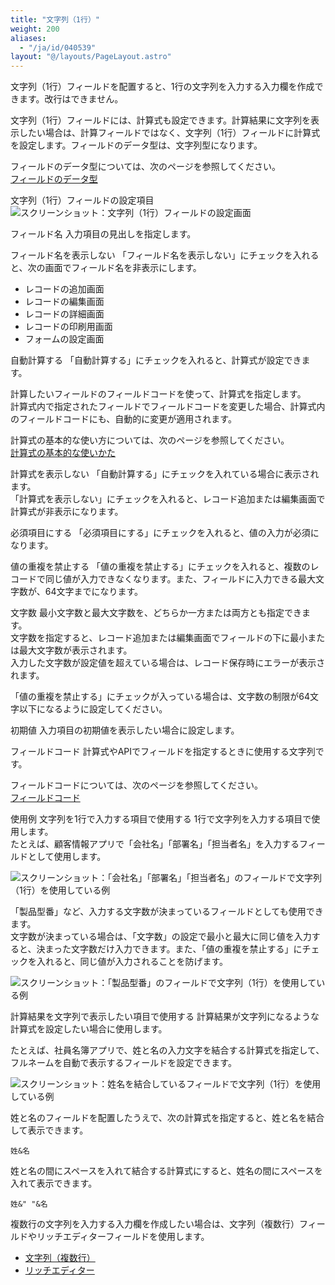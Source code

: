 ```yaml
---
title: "文字列（1行）"
weight: 200
aliases:
  - "/ja/id/040539"
layout: "@/layouts/PageLayout.astro"
---
```




文字列（1行）フィールドを配置すると、1行の文字列を入力する入力欄を作成できます。改行はできません。

文字列（1行）フィールドには、計算式も設定できます。計算結果に文字列を表示したい場合は、計算フィールドではなく、文字列（1行）フィールドに計算式を設定します。フィールドのデータ型は、文字列型になります。

<Note>

フィールドのデータ型については、次のページを参照してください。  
[フィールドのデータ型](/k/ja/id/040500.html#autocalc_calculation_type_10)

</Note>

<Heading id="form_parts_text_single-line_20">文字列（1行）フィールドの設定項目</Heading>
<Img src="/k/kintone/img-ja/text_single-line_04.png" alt="スクリーンショット：文字列（1行）フィールドの設定画面" />

<Heading level={3} id="form_parts_text_single-line_2010">フィールド名</Heading>
入力項目の見出しを指定します。

<Heading level={3} id="form_parts_text_single-line_2020">フィールド名を表示しない</Heading>
「フィールド名を表示しない」にチェックを入れると、次の画面でフィールド名を非表示にします。

* レコードの追加画面
* レコードの編集画面
* レコードの詳細画面
* レコードの印刷用画面
* フォームの設定画面

<Heading level={3} id="form_parts_text_single-line_2030">自動計算する</Heading>
「自動計算する」にチェックを入れると、計算式が設定できます。

計算したいフィールドのフィールドコードを使って、計算式を指定します。  
計算式内で指定されたフィールドでフィールドコードを変更した場合、計算式内のフィールドコードにも、自動的に変更が適用されます。

<Note>

計算式の基本的な使い方については、次のページを参照してください。  
[計算式の基本的な使いかた](/k/ja/id/040509.html)

</Note>

<Heading level={4} id="form_parts_text_single-line_203010">計算式を表示しない</Heading>
「自動計算する」にチェックを入れている場合に表示されます。  
「計算式を表示しない」にチェックを入れると、レコード追加または編集画面で計算式が非表示になります。

<Heading level={3} id="form_parts_text_single-line_2040">必須項目にする</Heading>
「必須項目にする」にチェックを入れると、値の入力が必須になります。

<Heading level={3} id="form_parts_text_single-line_2050">値の重複を禁止する</Heading>
「値の重複を禁止する」にチェックを入れると、複数のレコードで同じ値が入力できなくなります。また、フィールドに入力できる最大文字数が、64文字までになります。

<Heading level={3} id="form_parts_text_single-line_2060">文字数</Heading>
最小文字数と最大文字数を、どちらか一方または両方とも指定できます。  
文字数を指定すると、レコード追加または編集画面でフィールドの下に最小または最大文字数が表示されます。  
入力した文字数が設定値を超えている場合は、レコード保存時にエラーが表示されます。

「値の重複を禁止する」にチェックが入っている場合は、文字数の制限が64文字以下になるように設定してください。

<Heading level={3} id="form_parts_text_single-line_2070">初期値</Heading>
入力項目の初期値を表示したい場合に設定します。

<Heading level={3} id="form_parts_text_single-line_2080">フィールドコード</Heading>
計算式やAPIでフィールドを指定するときに使用する文字列です。

<Note>

フィールドコードについては、次のページを参照してください。  
[フィールドコード](/k/ja/id/040504.html)

</Note>

<Heading id="form_parts_text_single-line_10">使用例</Heading>
<Heading level={3} id="form_parts_text_single-line_1010">文字列を1行で入力する項目で使用する</Heading>
1行で文字列を入力する項目で使用します。  
たとえば、顧客情報アプリで「会社名」「部署名」「担当者名」を入力するフィールドとして使用します。

<Img src="/k/kintone/img-ja/text_single-line_02.png" alt="スクリーンショット：「会社名」「部署名」「担当者名」のフィールドで文字列（1行）を使用している例" />

「製品型番」など、入力する文字数が決まっているフィールドとしても使用できます。  
文字数が決まっている場合は、「文字数」の設定で最小と最大に同じ値を入力すると、決まった文字数だけ入力できます。また、「値の重複を禁止する」にチェックを入れると、同じ値が入力されることを防げます。

<Img src="/k/kintone/img-ja/text_single-line_05.png" alt="スクリーンショット：「製品型番」のフィールドで文字列（1行）を使用している例" />

<Heading level={3} id="form_parts_text_single-line_1020">計算結果を文字列で表示したい項目で使用する</Heading>
計算結果が文字列になるような計算式を設定したい場合に使用します。

たとえば、社員名簿アプリで、姓と名の入力文字を結合する計算式を指定して、フルネームを自動で表示するフィールドを設定できます。

<Img src="/k/kintone/img-ja/text_single-line_03.png" alt="スクリーンショット：姓名を結合しているフィールドで文字列（1行）を使用している例" />

姓と名のフィールドを配置したうえで、次の計算式を指定すると、姓と名を結合して表示できます。

```plaintext{copy=true}
姓&名

```

姓と名の間にスペースを入れて結合する計算式にすると、姓名の間にスペースを入れて表示できます。

```plaintext{copy=true}
姓&" "&名

```

<Note>

複数行の文字列を入力する入力欄を作成したい場合は、文字列（複数行）フィールドやリッチエディターフィールドを使用します。

* [文字列（複数行）](/k/ja/id/040538.html)
* [リッチエディター](/k/ja/id/040537.html)

</Note>
